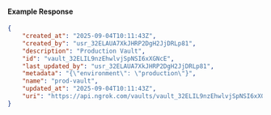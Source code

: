 #### Example Response

```json
{
	"created_at": "2025-09-04T10:11:43Z",
	"created_by": "usr_32ELAUA7XkJHRP2DgH2JjDRLp81",
	"description": "Production Vault",
	"id": "vault_32ELIL9nzEhwlvjSpNSI6xXGNcE",
	"last_updated_by": "usr_32ELAUA7XkJHRP2DgH2JjDRLp81",
	"metadata": "{\"environment\": \"production\"}",
	"name": "prod-vault",
	"updated_at": "2025-09-04T10:11:43Z",
	"uri": "https://api.ngrok.com/vaults/vault_32ELIL9nzEhwlvjSpNSI6xXGNcE"
}
```
